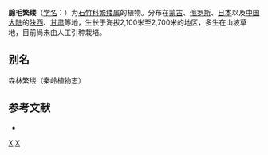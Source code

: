 {{Speciesbox
| taxon = Stellaria(植物) nemorum
| binomial_authority = L.
| image = Illustration Stellaria nemorum0.jpg
}}

'''腺毛繁缕'''（[[学名|学名]]：{{lang|la|''Stellaria nemorum''}}）为[[石竹科|石竹科]][[繁缕属|繁缕属]]的植物。分布在[[蒙古|蒙古]]、[[俄罗斯|俄罗斯]]、[[日本|日本]]以及[[中国大陆|中国大陆]]的[[陕西|陕西]]、[[甘肃|甘肃]]等地，生长于海拔2,100米至2,700米的地区，多生在山坡草地，目前尚未由人工引种栽培。

== 别名 ==
森林繁缕（秦岭植物志）

== 参考文献 ==
<div class="references-small">
* {{cite web| url =http://www.bioinfo.cn/db05/KmzwSpecies.php?action=view&id=2567| title =腺毛繁缕| work =《中国高等植物数据库全库》| publisher =中国科学院微生物研究所| author =昆明植物研究所| accessdate =2009-02-23| deadurl =yes| archiveurl =https://web.archive.org/web/20160305053356/http://www.bioinfo.cn/db05/KmzwSpecies.php?action=view&id=2567| archivedate =2016-03-05}}
</div>

{{Taxonbar}}

[[Category:繁缕属|X]]
[[Category:_卡尔·林奈命名的生物分类|X]]